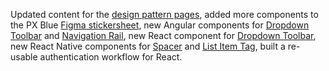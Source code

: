 Updated content for the [design pattern pages](/patterns), added more components to the PX Blue [Figma stickersheet](<(https://www.figma.com/community/file/852558784352181868)>), new Angular components for [Dropdown Toolbar](https://pxblue-components.github.io/angular/?path=/info/components-dropdown-toolbar--readme) and [Navigation Rail](https://pxblue-components.github.io/angular/?path=/story/components-drawer--with-a-nav-rail), new React component for [Dropdown Toolbar](https://pxblue-components.github.io/react/?path=/info/components-dropdown-toolbar--get-read-me-story), new React Native components for [Spacer](https://pxblue-components.github.io/react-native/?path=/info/components-documentation--spacer) and [List Item Tag](https://pxblue-components.github.io/react-native/?path=/info/components-documentation--list-item-tag), built a re-usable authentication workflow for React.
